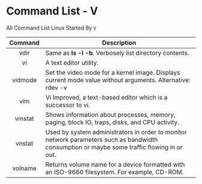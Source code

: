 # Command List - V

All Command List Linux Started By `V`

| Command | Description                                                                                                                                 |
| :-----: | ------------------------------------------------------------------------------------------------------------------------------------------- |
|  vdir   | Same as **ls -l -b**. Verbosely list directory contents.                                                                                    |
|   vi    | A text editor utility.                                                                                                                      |
| vidmode | Set the video mode for a kernel image. Displays current mode value without arguments. Alternative: rdev -v                                  |
|   vim   | Vi Improved, a text-based editor which is a successor to vi.                                                                                |
| vmstat  | Shows information about processes, memory, paging, block IO, traps, disks, and CPU activity.                                                |
| vnstat  | Used by system administrators in order to monitor network parameters such as bandwidth consumption or maybe some traffic flowing in or out. |
| volname | Returns volume name for a device formatted with an ISO-9660 filesystem. For example, CD-ROM.                                                |

